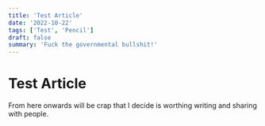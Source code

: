 ```yaml
---
title: 'Test Article'
date: '2022-10-22'
tags: ['Test', 'Pencil']
draft: false
summary: 'Fuck the governmental bullshit!'
---
```


# Test Article

From here onwards will be crap that I decide is worthing writing and sharing with people.
